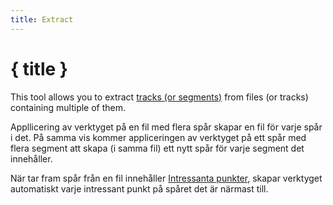 ```yaml
---
title: Extract
---
```


<script>
</script>

# <Ungroup size="24" class="inline-block" style="margin-bottom: 5px" /> { title }

This tool allows you to extract [tracks (or segments)](../gpx) from files (or tracks) containing multiple of them.

<div class="flex flex-row justify-center">
    <Extract class="text-foreground p-3 border rounded-md shadow-lg" />
</div>

Appllicering av verktyget på en fil med flera spår skapar en fil för varje spår i det.
På samma vis kommer appliceringen av verktyget på ett spår med flera segment att skapa (i samma fil) ett nytt spår för varje segment det innehåller.

<DocsNote>

När tar fram spår från en fil innehåller <a href="../gpx">Intressanta punkter</a>, skapar verktyget automatiskt varje intressant punkt på spåret det är närmast till.

</DocsNote>
